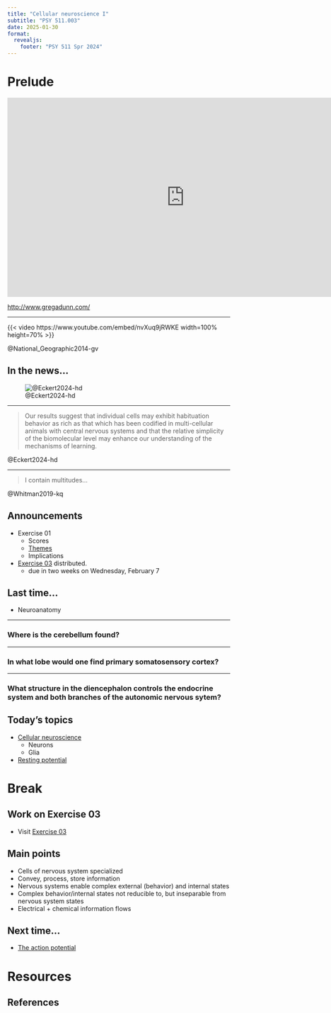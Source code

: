 ```yaml
---
title: "Cellular neuroscience I"
subtitle: "PSY 511.003"
date: 2025-01-30
format: 
  revealjs:
    footer: "PSY 511 Spr 2024"
---
```


# Prelude

<div class="centered">
<iframe src="https://player.vimeo.com/video/210206930" width="800" height="450" frameborder="0" allowfullscreen></iframe>

<http://www.gregadunn.com/>
</div>

---


{{< video https://www.youtube.com/embed/nvXuq9jRWKE width=100% height=70% >}}
<!-- <iframe width="800" height="450" src="https://www.youtube.com/embed/nvXuq9jRWKE" frameborder="0" allowfullscreen></iframe> -->

@National_Geographic2014-gv

## In the news...

![@Eckert2024-hd](../include/img/eckert-etal-2024.png)

---

>Our results suggest that individual cells may exhibit habituation behavior as rich as that which has been codified in multi-cellular animals with central nervous systems and that the relative simplicity of the biomolecular level may enhance our understanding of the mechanisms of learning.

@Eckert2024-hd

---

> I contain multitudes...

@Whitman2019-kq

## Announcements

- Exercise 01
  - Scores
  - [Themes](../supplemental/ex01-themes.qmd)
  - Implications
- [[Exercise 03](../exercises/ex03.qmd) distributed.]{.green_assigned}
  - due in two weeks [on Wednesday, February 7]{.orange_due}

## Last time...

- Neuroanatomy

---

### Where is the cerebellum found?

---

### In what lobe would one find primary somatosensory cortex?

---

### What structure in the diencephalon controls the endocrine system and both branches of the autonomic nervous sytem?

## Today's topics

- [Cellular neuroscience](../resources/cells.html)
  - Neurons
  - Glia
- [Resting potential](../resources/cells.html#neurophysiology)

# Break

## Work on Exercise 03

- Visit [Exercise 03](../exercises/ex03.qmd)

## Main points

- Cells of nervous system specialized
- Convey, process, store information
- Nervous systems enable complex external (behavior) and internal states
- Complex behavior/internal states not reducible to, but inseparable from nervous system states
- Electrical + chemical information flows

## Next time...

- [The action potential](../resources/cells.html#action-potential)

# Resources

## References
